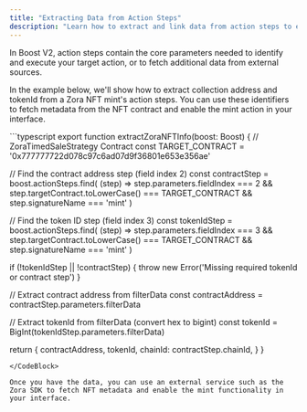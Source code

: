 ```yaml
---
title: "Extracting Data from Action Steps"
description: "Learn how to extract and link data from action steps to external sources"
---
```


In Boost V2, action steps contain the core parameters needed to identify and execute your target action, or to fetch additional data from external sources.

In the example below, we'll show how to extract collection address and tokenId from a Zora NFT mint's action steps. 
You can use these identifiers to fetch metadata from the NFT contract and enable the mint action in your interface. 


<CodeBlock>
```typescript
export function extractZoraNFTInfo(boost: Boost) {
  // ZoraTimedSaleStrategy Contract
  const TARGET_CONTRACT = '0x777777722d078c97c6ad07d9f36801e653e356ae'
    
  // Find the contract address step (field index 2)
  const contractStep = boost.actionSteps.find(
    (step) =>
      step.parameters.fieldIndex === 2 &&
      step.targetContract.toLowerCase() === TARGET_CONTRACT &&
      step.signatureName === 'mint'
  )

  // Find the token ID step (field index 3)
  const tokenIdStep = boost.actionSteps.find(
    (step) =>
      step.parameters.fieldIndex === 3 &&
      step.targetContract.toLowerCase() === TARGET_CONTRACT &&
      step.signatureName === 'mint'
  )
  
  if (!tokenIdStep || !contractStep) {
    throw new Error('Missing required tokenId or contract step')
  }

  // Extract contract address from filterData
  const contractAddress = contractStep.parameters.filterData

  // Extract tokenId from filterData (convert hex to bigint)
  const tokenId = BigInt(tokenIdStep.parameters.filterData)

  return {
    contractAddress,
    tokenId,
    chainId: contractStep.chainId,
  }
}
```
</CodeBlock>

Once you have the data, you can use an external service such as the Zora SDK to fetch NFT metadata and enable the mint functionality in your interface.
